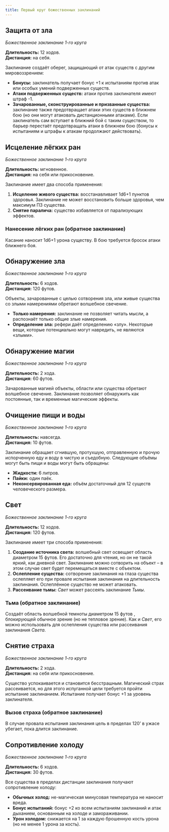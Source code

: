```yaml
---
title: Первый круг божественных заклинаний
---
```


## Защита от зла

_Божественное заклинание 1-го круга_

**Длительность:** 12 ходов.  
**Дистанция:** на себя.

Заклинание создаёт оберег, защищающий от атак существ с другим мировоззрением:

- **Бонусы:** заклинатель получает бонус +1 к испытаниям против атак или особых умений подверженных существ.
- **Атаки подверженных существ:** атаки против заклинателя имеют штраф -1.
- **Зачарованные, сконструированные и призванные существа:** заклинание также предотвращает атаки этих существ в ближнем бою (но они могут атаковать дистанционными атаками). Если заклинатель сам вступает в ближний бой с таким существом, то барьер перестаёт предотвращать атаки в ближнем бою (бонусы к испытаниям и штрафы к атакам продолжают действовать).

## Исцеление лёгких ран

_Божественное заклинание 1-го круга_

**Длительность:** мгновенное.  
**Дистанция:** на себя или прикосновение.

Заклинание имеет два способа применения:

1. **Исцеление живого существа:** восстанавливает 1d6+1 пунктов здоровья. Заклинание не может восстановить больше здоровья, чем максимум ПЗ существа.
2. **Снятие паралича:** существо избавляется от парализующих эффектов.

### Нанесение лёгких ран (обратное заклинание)

Касание наносит 1d6+1 урона существу. В бою требуется бросок атаки ближнего боя.

## Обнаружение зла

_Божественное заклинание 1-го круга_

**Длительность:** 6 ходов.  
**Дистанция:** 120 футов.

Объекты, зачарованные с целью сотворения зла, или живые существа со злыми намерениями обретают волшебное свечение.

- **Только намерения:** заклинание не позволяет читать мысли, а распознаёт только общие злые намерения.
- **Определение зла:** рефери даёт определению «злу». Некоторые вещи, которые потенциально могут навредить, не являются «злыми».

## Обнаружение магии

_Божественное заклинание 1-го круга_

**Длительность:** 2 хода.  
**Дистанция:** 60 футов.

Зачарованные магией объекты, области или существа обретают волшебное свечение. Заклинание позволяет обнаружить как постоянные, так и временные магические эффекты.

## Очищение пищи и воды

_Божественное заклинание 1-го круга_

**Длительность:** навсегда.  
**Дистанция:** 10 футов.

Заклинание обращает сгнившую, протухшую, отправленную и прочую испорченную еду и воду в чистую и съедобную. Следующие объёмы могут быть пищи и воды могут быть обращены:

- **Жидкости:** 6 литров.
- **Пайки:** один паёк.
- **Неконсервированная еда:** объём достаточный для 12 существ человеческого размера.

## Свет

_Божественное заклинание 1-го круга_

**Длительность:** 12 ходов.  
**Дистанция:** 120 футов.

Заклинание имеет три способа применения:

1. **Создание источника света:** волшебный свет освещает область диаметром 15 футов. Его достаточно для чтения, но он не такой яркий, как дневной свет. Заклинание можно сотворить на объект – в этом случае свет будет перемещаться вместе с объектом.
2. **Ослепление существа:** сотворение заклинания на глаза существа ослепляет его при провале испытания заклинания на длительность заклинания. Ослеплённое существо не может атаковать.
3. **Рассеивание тьмы:** _Свет_ может рассеять заклинание _Тьмы_.

### Тьма (обратное заклинание)

Создаёт область волшебной темноты диаметром 15 футов , блокирующей обычное зрение (но не тепловое зрение). Как и _Свет_, его можно использовать для ослепления существа или рассеивания заклинания _Света_.

## Снятие страха

_Божественное заклинание 1-го круга_

**Длительность:** 2 хода.  
**Дистанция:** на себя или прикосновение.

Существо успокаивается и становится бесстрашным. Магический страх рассеивается, но для этого испуганной цели требуется пройти испытание заклинанием. Испытание получает бонус +1 за уровень заклинателя.

### Вызов страха (обратное заклинание)

В случае провала испытания заклинания цель в пределах 120’ в ужасе убегает, пока длится заклинание.

## Сопротивление холоду

_Божественное заклинание 1-го круга_

**Длительность:** 6 ходов.  
**Дистанция:** 30 футов.

Все существа в пределах дистанции заклинания получают сопротивление холоду:

- **Обычных холод:** не-магическая минусовая температура не наносит вреда.
- **Бонус испытаний:** бонус +2 ко всем испытаниям заклинаний и атак дыханием, основанным на холоде и замораживании.
- **Урон холодом:** снижается на 1 за каждую брошенную кость урона (но не менее 1 урона за кость).

